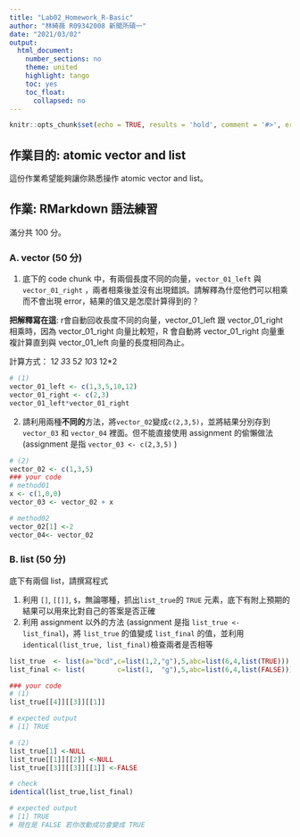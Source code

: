 ```yaml
---
title: "Lab02_Homework_R-Basic"
author: "林綺薇 R09342008 新聞所碩一"
date: "2021/03/02"
output:
  html_document:
    number_sections: no
    theme: united
    highlight: tango
    toc: yes
    toc_float:
      collapsed: no
---
```


```r
knitr::opts_chunk$set(echo = TRUE, results = 'hold', comment = '#>', error = TRUE)
```

## 作業目的: atomic vector and list

這份作業希望能夠讓你熟悉操作 atomic vector and list。

## 作業: RMarkdown 語法練習

滿分共 100 分。

### A. vector (50 分) 

(1) 底下的 code chunk 中，有兩個長度不同的向量，`vector_01_left` 與 `vector_01_right` ，兩者相乘後並沒有出現錯誤。請解釋為什麼他們可以相乘而不會出現 error，結果的值又是怎麼計算得到的？<br>

**把解釋寫在這**: 
r會自動回收長度不同的向量，vector_01_left 跟 vector_01_right 相乘時，因為 vector_01_right 向量比較短，R 會自動將 vector_01_right 向量重複計算直到與 vector_01_left 向量的長度相同為止。

計算方式： 1*2  3*3  5*2  10*3  12*2

```r
# (1)
vector_01_left <- c(1,3,5,10,12)
vector_01_right <- c(2,3)
vector_01_left*vector_01_right
```

(2) 請利用兩種**不同的**方法，將`vector_02`變成`c(2,3,5)`，並將結果分別存到 `vector_03` 和 `vector_04` 裡面。但不能直接使用 assignment 的偷懶做法 (assignment 是指 `vector_03 <- c(2,3,5)` )

```r
# (2)
vector_02 <- c(1,3,5)
### your code
# method01
x <- c(1,0,0)
vector_03 <- vector_02 + x

# method02
vector_02[1] <-2
vector_04<- vector_02

```

### B. list (50 分) 

底下有兩個 list，請撰寫程式

(1) 利用 `[]`, `[[]]`, `$`，無論哪種，抓出`list_true`的 `TRUE` 元素，底下有附上預期的結果可以用來比對自己的答案是否正確
(2) 利用 assignment 以外的方法 (assignment 是指 `list_true <- list_final`)，將 `list_true` 的值變成 `list_final` 的值，並利用`identical(list_true, list_final)`檢查兩者是否相等

```r
list_true  <- list(a="bcd",c=list(1,2,"g"),5,abc=list(6,4,list(TRUE)))
list_final <- list(        c=list(1,  "g"),5,abc=list(6,4,list(FALSE)))

### your code
# (1)
list_true[[4]][[3]][[1]]

# expected output
# [1] TRUE

# (2)
list_true[1] <-NULL
list_true[[1]][[2]] <-NULL
list_true[[3]][[3]][[1]] <-FALSE

# check
identical(list_true,list_final)

# expected output
# [1] TRUE
# 現在是 FALSE 若你改動成功會變成 TRUE

```


